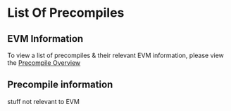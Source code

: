 # List Of Precompiles

## EVM Information
To view a list of precompiles & their relevant EVM information, please view the [Precompile Overview](../for-solidity-devs/precompile-overview)

## Precompile information
stuff not relevant to EVM